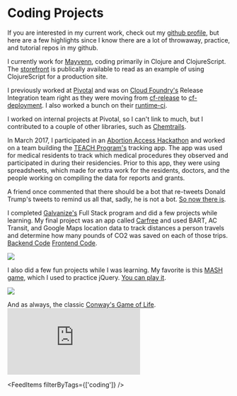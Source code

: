 # Coding Projects

If you are interested in my current work, check out my [github profile](https://github.com/tophat8855), but here are a few highlights
since I know there are a lot of throwaway, practice, and tutorial repos in my github.

I currently work for [Mayvenn](https://shop.mayvenn.com), coding primarily in Clojure and ClojureScript. 
The [storefront](https://github.com/Mayvenn/storefront) is publically available to read as an example of using ClojureScript for a production site.

I previously worked at [Pivotal](https://tanzu.vmware.com/) and was on [Cloud Foundry's](https://www.cloudfoundry.org/) Release Integration team 
right as they were moving from [cf-release](https://github.com/cloudfoundry-attic/cf-release) to [cf-deployment](https://github.com/cloudfoundry/cf-deployment).
I also worked a bunch on their [runtime-ci](https://github.com/cloudfoundry/runtime-ci).

I worked on internal projects at Pivotal, so I can't link to much, but I contributed to a couple of other libraries, such as 
[Chemtrails](https://github.com/pivotal-legacy/chemtrails).

In March 2017, I participated in an [Abortion Access Hackathon](https://www.abortionaccesshackathon.com/sanfranciscoabortionaccesshackathon) and worked
on a team building the [TEACH Program's](https://www.teachtraining.org/) tracking app. The app was used for medical residents to track which medical 
procedures they observed and participated in during their residencies. Prior to this app, they were using spreadsheets, which made for extra work for the
residents, doctors, and the people working on compiling the data for reports and grants.

A friend once commented that there should be a bot that re-tweets Donald Trump's tweets to remind us all that, sadly, he is not a bot.
[So now there is](https://twitter.com/trumpisnotabot).

I completed [Galvanize's](https://www.galvanize.com/) Full Stack program and did a few projects while learning. My final project was an app 
called [Carfree](https://carfree.herokuapp.com/) and used BART, AC Transit, and Google Maps location data to track distances a person travels
and determine how many pounds of CO2 was saved on each of those trips. [Backend Code](https://github.com/tophat8855/gProject-API)
[Frontend Code](https://github.com/tophat8855/gProject-frontend/).

![](/carfree.png)

I also did a few fun projects while I was learning. My favorite is this [MASH game](https://github.com/tophat8855/one-page-mash),
which I used to practice jQuery. [You can play it](https://tophat8855.github.io/one-page-mash/).

![](/mash.png)

And as always, the classic [Conway's Game of Life](https://github.com/tophat8855/conways-game-of-life).
<Embed src="https://www.youtube.com/watch?v=M_1Hepb6gNY"/>

<FeedItems filterByTags={['coding']} />
